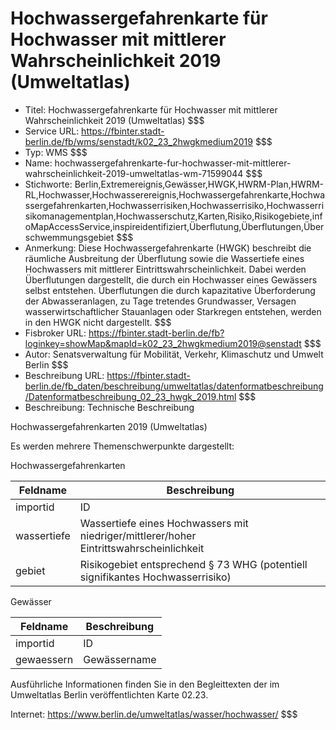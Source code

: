 # Hochwassergefahrenkarte für Hochwasser mit mittlerer Wahrscheinlichkeit 2019 (Umweltatlas)
- Titel: Hochwassergefahrenkarte für Hochwasser mit mittlerer Wahrscheinlichkeit 2019 (Umweltatlas) $$$
- Service URL: https://fbinter.stadt-berlin.de/fb/wms/senstadt/k02_23_2hwgkmedium2019 $$$
- Typ: WMS $$$
- Name: hochwassergefahrenkarte-fur-hochwasser-mit-mittlerer-wahrscheinlichkeit-2019-umweltatlas-wm-71599044 $$$
- Stichworte: Berlin,Extremereignis,Gewässer,HWGK,HWRM-Plan,HWRM-RL,Hochwasser,Hochwasserereignis,Hochwassergefahrenkarte,Hochwassergefahrenkarten,Hochwasserrisiken,Hochwasserrisiko,Hochwasserrisikomanagementplan,Hochwasserschutz,Karten,Risiko,Risikogebiete,infoMapAccessService,inspireidentifiziert,Überflutung,Überflutungen,Überschwemmungsgebiet $$$
- Anmerkung: Diese Hochwassergefahrenkarte (HWGK) beschreibt die räumliche Ausbreitung der Überflutung sowie die Wassertiefe eines Hochwassers mit mittlerer Eintrittswahrscheinlichkeit. Dabei werden Überflutungen dargestellt, die durch ein Hochwasser eines Gewässers selbst entstehen. Überflutungen die durch kapazitative Überforderung der Abwasseranlagen, zu Tage tretendes Grundwasser, Versagen wasserwirtschaftlicher Stauanlagen oder Starkregen entstehen, werden in den HWGK nicht dargestellt. $$$
- Fisbroker URL: https://fbinter.stadt-berlin.de/fb?loginkey=showMap&mapId=k02_23_2hwgkmedium2019@senstadt $$$
- Autor: Senatsverwaltung für Mobilität, Verkehr, Klimaschutz und Umwelt Berlin $$$
- Beschreibung URL: https://fbinter.stadt-berlin.de/fb_daten/beschreibung/umweltatlas/datenformatbeschreibung/Datenformatbeschreibung_02_23_hwgk_2019.html $$$
- Beschreibung: Technische Beschreibung 

Hochwassergefahrenkarten 2019 (Umweltatlas)

Es werden mehrere Themenschwerpunkte dargestellt:  

Hochwassergefahrenkarten

| **Feldname** | **Beschreibung**                                                                        |
| ------------ | --------------------------------------------------------------------------------------- |
| importid     | ID                                                                                      |
| wassertiefe  | Wassertiefe eines Hochwassers mit niedriger/mittlerer/hoher Eintrittswahrscheinlichkeit |
| gebiet       | Risikogebiet entsprechend § 73 WHG (potentiell signifikantes Hochwasserrisiko)          |

  
Gewässer

| **Feldname** | **Beschreibung** |
| ------------ | ---------------- |
| importid     | ID               |
| gewaessern   | Gewässername     |

  
Ausführliche Informationen finden Sie in den Begleittexten der im Umweltatlas Berlin veröffentlichten Karte 02.23.

Internet: https://www.berlin.de/umweltatlas/wasser/hochwasser/ $$$
